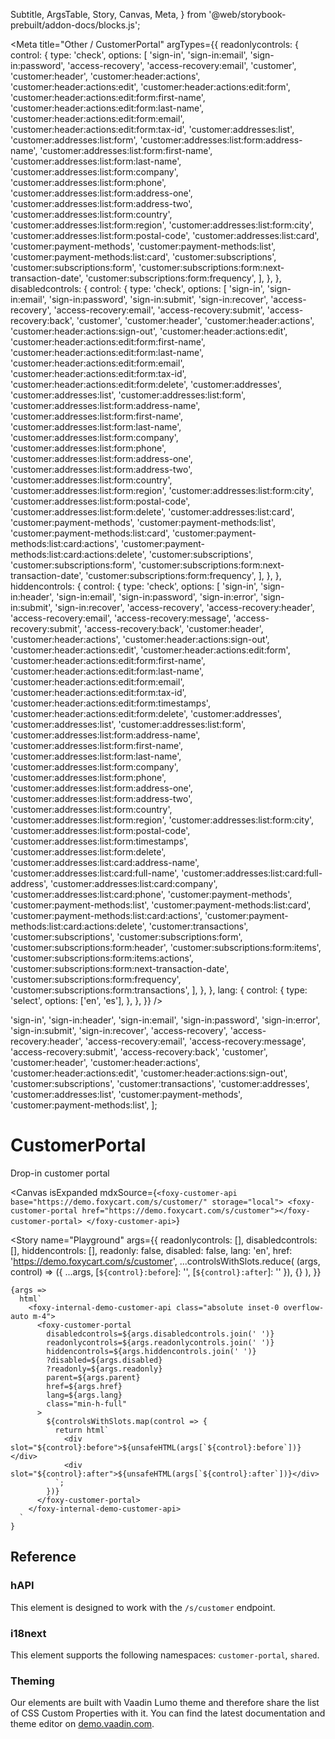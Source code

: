 
  Subtitle,
  ArgsTable,
  Story,
  Canvas,
  Meta,
} from '@web/storybook-prebuilt/addon-docs/blocks.js';


<Meta
  title="Other / CustomerPortal"
  argTypes={{
    readonlycontrols: {
      control: {
        type: 'check',
        options: [
          'sign-in',
          'sign-in:email',
          'sign-in:password',
          'access-recovery',
          'access-recovery:email',
          'customer',
          'customer:header',
          'customer:header:actions',
          'customer:header:actions:edit',
          'customer:header:actions:edit:form',
          'customer:header:actions:edit:form:first-name',
          'customer:header:actions:edit:form:last-name',
          'customer:header:actions:edit:form:email',
          'customer:header:actions:edit:form:tax-id',
          'customer:addresses:list',
          'customer:addresses:list:form',
          'customer:addresses:list:form:address-name',
          'customer:addresses:list:form:first-name',
          'customer:addresses:list:form:last-name',
          'customer:addresses:list:form:company',
          'customer:addresses:list:form:phone',
          'customer:addresses:list:form:address-one',
          'customer:addresses:list:form:address-two',
          'customer:addresses:list:form:country',
          'customer:addresses:list:form:region',
          'customer:addresses:list:form:city',
          'customer:addresses:list:form:postal-code',
          'customer:addresses:list:card',
          'customer:payment-methods',
          'customer:payment-methods:list',
          'customer:payment-methods:list:card',
          'customer:subscriptions',
          'customer:subscriptions:form',
          'customer:subscriptions:form:next-transaction-date',
          'customer:subscriptions:form:frequency',
        ],
      },
    },
    disabledcontrols: {
      control: {
        type: 'check',
        options: [
          'sign-in',
          'sign-in:email',
          'sign-in:password',
          'sign-in:submit',
          'sign-in:recover',
          'access-recovery',
          'access-recovery:email',
          'access-recovery:submit',
          'access-recovery:back',
          'customer',
          'customer:header',
          'customer:header:actions',
          'customer:header:actions:sign-out',
          'customer:header:actions:edit',
          'customer:header:actions:edit:form:first-name',
          'customer:header:actions:edit:form:last-name',
          'customer:header:actions:edit:form:email',
          'customer:header:actions:edit:form:tax-id',
          'customer:header:actions:edit:form:delete',
          'customer:addresses',
          'customer:addresses:list',
          'customer:addresses:list:form',
          'customer:addresses:list:form:address-name',
          'customer:addresses:list:form:first-name',
          'customer:addresses:list:form:last-name',
          'customer:addresses:list:form:company',
          'customer:addresses:list:form:phone',
          'customer:addresses:list:form:address-one',
          'customer:addresses:list:form:address-two',
          'customer:addresses:list:form:country',
          'customer:addresses:list:form:region',
          'customer:addresses:list:form:city',
          'customer:addresses:list:form:postal-code',
          'customer:addresses:list:form:delete',
          'customer:addresses:list:card',
          'customer:payment-methods',
          'customer:payment-methods:list',
          'customer:payment-methods:list:card',
          'customer:payment-methods:list:card:actions',
          'customer:payment-methods:list:card:actions:delete',
          'customer:subscriptions',
          'customer:subscriptions:form',
          'customer:subscriptions:form:next-transaction-date',
          'customer:subscriptions:form:frequency',
        ],
      },
    },
    hiddencontrols: {
      control: {
        type: 'check',
        options: [
          'sign-in',
          'sign-in:header',
          'sign-in:email',
          'sign-in:password',
          'sign-in:error',
          'sign-in:submit',
          'sign-in:recover',
          'access-recovery',
          'access-recovery:header',
          'access-recovery:email',
          'access-recovery:message',
          'access-recovery:submit',
          'access-recovery:back',
          'customer:header',
          'customer:header:actions',
          'customer:header:actions:sign-out',
          'customer:header:actions:edit',
          'customer:header:actions:edit:form',
          'customer:header:actions:edit:form:first-name',
          'customer:header:actions:edit:form:last-name',
          'customer:header:actions:edit:form:email',
          'customer:header:actions:edit:form:tax-id',
          'customer:header:actions:edit:form:timestamps',
          'customer:header:actions:edit:form:delete',
          'customer:addresses',
          'customer:addresses:list',
          'customer:addresses:list:form',
          'customer:addresses:list:form:address-name',
          'customer:addresses:list:form:first-name',
          'customer:addresses:list:form:last-name',
          'customer:addresses:list:form:company',
          'customer:addresses:list:form:phone',
          'customer:addresses:list:form:address-one',
          'customer:addresses:list:form:address-two',
          'customer:addresses:list:form:country',
          'customer:addresses:list:form:region',
          'customer:addresses:list:form:city',
          'customer:addresses:list:form:postal-code',
          'customer:addresses:list:form:timestamps',
          'customer:addresses:list:form:delete',
          'customer:addresses:list:card:address-name',
          'customer:addresses:list:card:full-name',
          'customer:addresses:list:card:full-address',
          'customer:addresses:list:card:company',
          'customer:addresses:list:card:phone',
          'customer:payment-methods',
          'customer:payment-methods:list',
          'customer:payment-methods:list:card',
          'customer:payment-methods:list:card:actions',
          'customer:payment-methods:list:card:actions:delete',
          'customer:transactions',
          'customer:subscriptions',
          'customer:subscriptions:form',
          'customer:subscriptions:form:header',
          'customer:subscriptions:form:items',
          'customer:subscriptions:form:items:actions',
          'customer:subscriptions:form:next-transaction-date',
          'customer:subscriptions:form:frequency',
          'customer:subscriptions:form:transactions',
        ],
      },
    },
    lang: {
      control: {
        type: 'select',
        options: ['en', 'es'],
      },
    },
  }}
/>

  'sign-in',
  'sign-in:header',
  'sign-in:email',
  'sign-in:password',
  'sign-in:error',
  'sign-in:submit',
  'sign-in:recover',
  'access-recovery',
  'access-recovery:header',
  'access-recovery:email',
  'access-recovery:message',
  'access-recovery:submit',
  'access-recovery:back',
  'customer',
  'customer:header',
  'customer:header:actions',
  'customer:header:actions:edit',
  'customer:header:actions:sign-out',
  'customer:subscriptions',
  'customer:transactions',
  'customer:addresses',
  'customer:addresses:list',
  'customer:payment-methods',
  'customer:payment-methods:list',
];

# CustomerPortal

<Subtitle>Drop-in customer portal</Subtitle>

<Canvas
  isExpanded
  mdxSource={`
    <foxy-customer-api base="https://demo.foxycart.com/s/customer/" storage="local">
      <foxy-customer-portal href="https://demo.foxycart.com/s/customer"></foxy-customer-portal>
    </foxy-customer-api>
  `}
>
  <Story
    name="Playground"
    args={{
      readonlycontrols: [],
      disabledcontrols: [],
      hiddencontrols: [],
      readonly: false,
      disabled: false,
      lang: 'en',
      href: 'https://demo.foxycart.com/s/customer',
      ...controlsWithSlots.reduce(
        (args, control) => ({ ...args, [`${control}:before`]: '', [`${control}:after`]: '' }),
        {}
      ),
    }}
  >
    {args =>
      html`
        <foxy-internal-demo-customer-api class="absolute inset-0 overflow-auto m-4">
          <foxy-customer-portal
            disabledcontrols=${args.disabledcontrols.join(' ')}
            readonlycontrols=${args.readonlycontrols.join(' ')}
            hiddencontrols=${args.hiddencontrols.join(' ')}
            ?disabled=${args.disabled}
            ?readonly=${args.readonly}
            parent=${args.parent}
            href=${args.href}
            lang=${args.lang}
            class="min-h-full"
          >
            ${controlsWithSlots.map(control => {
              return html`
                <div slot="${control}:before">${unsafeHTML(args[`${control}:before`])}</div>
                <div slot="${control}:after">${unsafeHTML(args[`${control}:after`])}</div>
              `;
            })}
          </foxy-customer-portal>
        </foxy-internal-demo-customer-api>
      `
    }
  </Story>
</Canvas>

## Reference

<ArgsTable of="foxy-customer-portal" />

### hAPI

This element is designed to work with the `/s/customer` endpoint.

### i18next

This element supports the following namespaces: `customer-portal`, `shared`.

### Theming

Our elements are built with Vaadin Lumo theme and therefore share the list of CSS Custom Properties with it. You can find the latest documentation and theme editor on [demo.vaadin.com](https://demo.vaadin.com/lumo-editor/).

